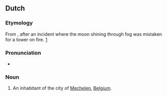 ==Dutch==

===Etymology===
From {{compound|maan|t1=moon|blusser|t2=extinguisher|lang=nl}}, after an incident where the moon shining through fog was mistaken for a tower on fire. [http://www.trabel.com/mechelen-intro.htm]

===Pronunciation===
* {{hyphenation|Ma|ne|blus|ser|lang=nl}}

===Noun===
{{nl-noun|m|-s|Maneblussertje}}

# {{label|nl|humorous|Belgium}} An inhabitant of the city of [[Mechelen]], [[Belgium]].
{{attention|nl|check caps, gender, inflection}}